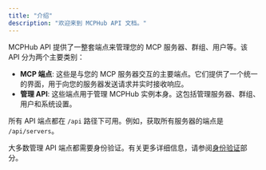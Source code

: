 ```yaml
---
title: "介绍"
description: "欢迎来到 MCPHub API 文档。"
---
```


MCPHub API 提供了一整套端点来管理您的 MCP 服务器、群组、用户等。该 API 分为两个主要类别：

- **MCP 端点**: 这些是与您的 MCP 服务器交互的主要端点。它们提供了一个统一的界面，用于向您的服务器发送请求并实时接收响应。
- **管理 API**: 这些端点用于管理 MCPHub 实例本身。这包括管理服务器、群组、用户和系统设置。

所有 API 端点都在 `/api` 路径下可用。例如，获取所有服务器的端点是 `/api/servers`。

大多数管理 API 端点都需要身份验证。有关更多详细信息，请参阅[身份验证](/api-reference/auth)部分。